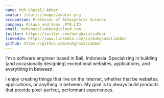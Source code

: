 ```yaml
---
name: Muh Ghazali Akbar
avatar: /static/images/avatar.png
occupation: Professor of Atmospheric Science
company: Palaua and Sons .PTE.LTD
email: muhghazaliakbar@icloud.com
twitter: https://twitter.com/muhghazaliakbar
linkedin: https://www.linkedin.com/in/muhghazaliakbar
github: https://github.com/muhghazaliakbar
---
```


I'm a software engineer based in Bali, Indonesia. Specializing in building (and occasionally designing) exceptional websites, applications, and everything in between.

I enjoy creating things that live on the internet, whether that be websites, applications, or anything in between. My goal is to always build products that provide pixel-perfect, performant experiences.
